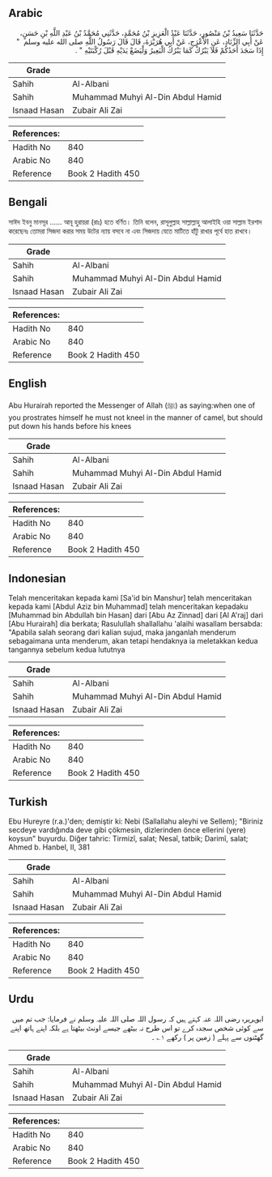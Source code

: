 ## Arabic


<div dir="rtl" lang="ar" style={{fontSize:'larger',backgroundColor:'#f8f9fa',padding:20}}>
حَدَّثَنَا سَعِيدُ بْنُ مَنْصُورٍ، حَدَّثَنَا عَبْدُ الْعَزِيزِ بْنُ مُحَمَّدٍ، حَدَّثَنِي مُحَمَّدُ بْنُ عَبْدِ اللَّهِ بْنِ حَسَنٍ، عَنْ أَبِي الزِّنَادِ، عَنِ الأَعْرَجِ، عَنْ أَبِي هُرَيْرَةَ، قَالَ قَالَ رَسُولُ اللَّهِ صلى الله عليه وسلم ‏ "‏ إِذَا سَجَدَ أَحَدُكُمْ فَلاَ يَبْرُكْ كَمَا يَبْرُكُ الْبَعِيرُ وَلْيَضَعْ يَدَيْهِ قَبْلَ رُكْبَتَيْهِ ‏"‏ ‏.‏
</div>
<div style={{backgroundColor:'#f8f9fa',padding:20, marginBottom: 10}}><table> <thead> <tr> <th>Grade</th> <th></th> </tr> </thead> <tbody> <tr><td>Sahih</td><td>Al-Albani</td></tr><tr><td>Sahih</td><td>Muhammad Muhyi Al-Din Abdul Hamid</td></tr><tr><td>Isnaad Hasan</td><td>Zubair Ali Zai</td></tr></tbody></table><table> <thead> <tr> <th>References:</th> <th></th> </tr> </thead> <tbody><tr><td>Hadith No</td><td>840</td></tr><tr><td>Arabic No</td><td>840</td></tr><tr><td>Reference</td><td>Book 2 Hadith 450</td></tr></tbody></table></div>

## Bengali


<div dir="ltr" lang="bn" style={{fontSize:'larger',backgroundColor:'#f8f9fa',padding:20}}>
সাঈদ ইবনু মানসূর ...... আবূ হুরায়রা (রাঃ) হতে বর্ণিত। তিনি বলেন, রাসূলুল্লাহ সাল্লাল্লাহু আলাইহি ওয়া সাল্লাম ইরশাদ করেছেনঃ তোমরা সিজদা করার সময় উটের ন্যায় বসবে না এবং সিজদায় যেতে মাটিতে হাঁটু রাখার পূর্বে হাত রাখবে।
</div>
<div style={{backgroundColor:'#f8f9fa',padding:20, marginBottom: 10}}><table> <thead> <tr> <th>Grade</th> <th></th> </tr> </thead> <tbody> <tr><td>Sahih</td><td>Al-Albani</td></tr><tr><td>Sahih</td><td>Muhammad Muhyi Al-Din Abdul Hamid</td></tr><tr><td>Isnaad Hasan</td><td>Zubair Ali Zai</td></tr></tbody></table><table> <thead> <tr> <th>References:</th> <th></th> </tr> </thead> <tbody><tr><td>Hadith No</td><td>840</td></tr><tr><td>Arabic No</td><td>840</td></tr><tr><td>Reference</td><td>Book 2 Hadith 450</td></tr></tbody></table></div>

## English


<div dir="ltr" lang="en" style={{fontSize:'larger',backgroundColor:'#f8f9fa',padding:20}}>
Abu Hurairah reported the Messenger of Allah (ﷺ) as saying:when one of you prostrates himself he must not kneel in the manner of camel, but should put down his hands before his knees
</div>
<div style={{backgroundColor:'#f8f9fa',padding:20, marginBottom: 10}}><table> <thead> <tr> <th>Grade</th> <th></th> </tr> </thead> <tbody> <tr><td>Sahih</td><td>Al-Albani</td></tr><tr><td>Sahih</td><td>Muhammad Muhyi Al-Din Abdul Hamid</td></tr><tr><td>Isnaad Hasan</td><td>Zubair Ali Zai</td></tr></tbody></table><table> <thead> <tr> <th>References:</th> <th></th> </tr> </thead> <tbody><tr><td>Hadith No</td><td>840</td></tr><tr><td>Arabic No</td><td>840</td></tr><tr><td>Reference</td><td>Book 2 Hadith 450</td></tr></tbody></table></div>

## Indonesian


<div dir="ltr" lang="id" style={{fontSize:'larger',backgroundColor:'#f8f9fa',padding:20}}>
Telah menceritakan kepada kami [Sa'id bin Manshur] telah menceritakan kepada kami [Abdul Aziz bin Muhammad] telah menceritakan kepadaku [Muhammad bin Abdullah bin Hasan] dari [Abu Az Zinnad] dari [Al A'raj] dari [Abu Hurairah] dia berkata; Rasulullah shallallahu 'alaihi wasallam bersabda: "Apabila salah seorang dari kalian sujud, maka janganlah menderum sebagaimana unta menderum, akan tetapi hendaknya ia meletakkan kedua tangannya sebelum kedua lututnya
</div>
<div style={{backgroundColor:'#f8f9fa',padding:20, marginBottom: 10}}><table> <thead> <tr> <th>Grade</th> <th></th> </tr> </thead> <tbody> <tr><td>Sahih</td><td>Al-Albani</td></tr><tr><td>Sahih</td><td>Muhammad Muhyi Al-Din Abdul Hamid</td></tr><tr><td>Isnaad Hasan</td><td>Zubair Ali Zai</td></tr></tbody></table><table> <thead> <tr> <th>References:</th> <th></th> </tr> </thead> <tbody><tr><td>Hadith No</td><td>840</td></tr><tr><td>Arabic No</td><td>840</td></tr><tr><td>Reference</td><td>Book 2 Hadith 450</td></tr></tbody></table></div>

## Turkish


<div dir="ltr" lang="tr" style={{fontSize:'larger',backgroundColor:'#f8f9fa',padding:20}}>
Ebu Hureyre (r.a.)'den; demiştir ki: Nebi (Sallallahu aleyhi ve Sellem); "Bi­riniz secdeye vardığında deve gibi çökmesin, dizlerinden önce ellerini (yere) koysun" buyurdu. Diğer tahric: Tirmizî, salat; Nesaî, tatbik; Darimî, salat; Ahmed b. Hanbel, II, 381
</div>
<div style={{backgroundColor:'#f8f9fa',padding:20, marginBottom: 10}}><table> <thead> <tr> <th>Grade</th> <th></th> </tr> </thead> <tbody> <tr><td>Sahih</td><td>Al-Albani</td></tr><tr><td>Sahih</td><td>Muhammad Muhyi Al-Din Abdul Hamid</td></tr><tr><td>Isnaad Hasan</td><td>Zubair Ali Zai</td></tr></tbody></table><table> <thead> <tr> <th>References:</th> <th></th> </tr> </thead> <tbody><tr><td>Hadith No</td><td>840</td></tr><tr><td>Arabic No</td><td>840</td></tr><tr><td>Reference</td><td>Book 2 Hadith 450</td></tr></tbody></table></div>

## Urdu


<div dir="rtl" lang="ur" style={{fontSize:'larger',backgroundColor:'#f8f9fa',padding:20}}>
ابوہریرہ رضی اللہ عنہ کہتے ہیں کہ رسول اللہ صلی اللہ علیہ وسلم نے فرمایا: جب تم میں سے کوئی شخص سجدہ کرے تو اس طرح نہ بیٹھے جیسے اونٹ بیٹھتا ہے بلکہ اپنے ہاتھ اپنے گھٹنوں سے پہلے ( زمین پر ) رکھے ۱؎ ۔
</div>
<div style={{backgroundColor:'#f8f9fa',padding:20, marginBottom: 10}}><table> <thead> <tr> <th>Grade</th> <th></th> </tr> </thead> <tbody> <tr><td>Sahih</td><td>Al-Albani</td></tr><tr><td>Sahih</td><td>Muhammad Muhyi Al-Din Abdul Hamid</td></tr><tr><td>Isnaad Hasan</td><td>Zubair Ali Zai</td></tr></tbody></table><table> <thead> <tr> <th>References:</th> <th></th> </tr> </thead> <tbody><tr><td>Hadith No</td><td>840</td></tr><tr><td>Arabic No</td><td>840</td></tr><tr><td>Reference</td><td>Book 2 Hadith 450</td></tr></tbody></table></div>